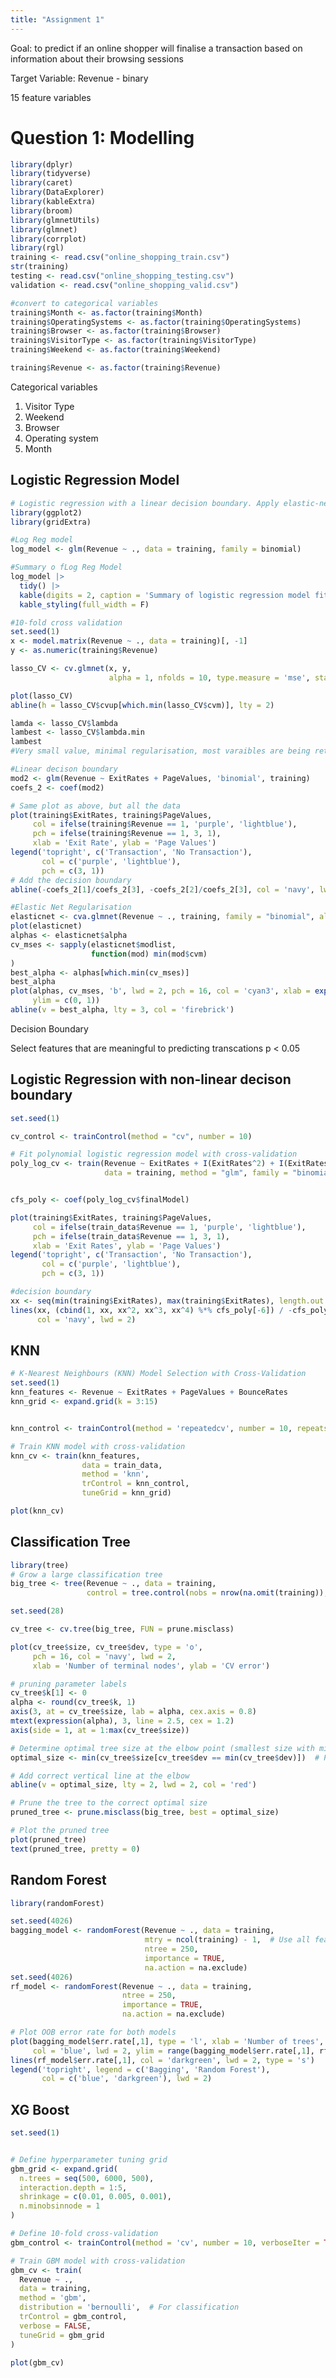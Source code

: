 ```yaml
---
title: "Assignment 1"
---
```


Goal: to predict if an online shopper will finalise a transaction based on information about their browsing sessions

Target Variable: Revenue - binary

15 feature variables

# Question 1: Modelling

```r
library(dplyr)
library(tidyverse)
library(caret)
library(DataExplorer)
library(kableExtra) 
library(broom) 
library(glmnetUtils)
library(glmnet)
library(corrplot)
library(rgl)
training <- read.csv("online_shopping_train.csv")
str(training)
testing <- read.csv("online_shopping_testing.csv")
validation <- read.csv("online_shopping_valid.csv")

#convert to categorical variables
training$Month <- as.factor(training$Month)
training$OperatingSystems <- as.factor(training$OperatingSystems)
training$Browser <- as.factor(training$Browser)
training$VisitorType <- as.factor(training$VisitorType)
training$Weekend <- as.factor(training$Weekend)

training$Revenue <- as.factor(training$Revenue)

```

Categorical variables

1.  Visitor Type
2.  Weekend
3.  Browser
4.  Operating system
5.  Month

## Logistic Regression Model

```r
# Logistic regression with a linear decision boundary. Apply elastic-net regularisation to this model, motivating for the choice of α and λ.
library(ggplot2)
library(gridExtra)

#Log Reg model
log_model <- glm(Revenue ~ ., data = training, family = binomial)

#Summary o fLog Reg Model
log_model |> 
  tidy() |>
  kable(digits = 2, caption = 'Summary of logistic regression model fitted to the Online Shopping Training dataset') |>
  kable_styling(full_width = F)

#10-fold cross validation
set.seed(1)
x <- model.matrix(Revenue ~ ., data = training)[, -1]
y <- as.numeric(training$Revenue)

lasso_CV <- cv.glmnet(x, y, 
                      alpha = 1, nfolds = 10, type.measure = 'mse', standardize = T)

plot(lasso_CV)
abline(h = lasso_CV$cvup[which.min(lasso_CV$cvm)], lty = 2)

lamda <- lasso_CV$lambda
lambest <- lasso_CV$lambda.min
lambest
#Very small value, minimal regularisation, most varaibles are being retained in the model.

#Linear decison boundary
mod2 <- glm(Revenue ~ ExitRates + PageValues, 'binomial', training)
coefs_2 <- coef(mod2)

# Same plot as above, but all the data
plot(training$ExitRates, training$PageValues,
     col = ifelse(training$Revenue == 1, 'purple', 'lightblue'),
     pch = ifelse(training$Revenue == 1, 3, 1),
     xlab = 'Exit Rate', ylab = 'Page Values')
legend('topright', c('Transaction', 'No Transaction'), 
       col = c('purple', 'lightblue'), 
       pch = c(3, 1))
# Add the decision boundary
abline(-coefs_2[1]/coefs_2[3], -coefs_2[2]/coefs_2[3], col = 'navy', lwd = 3) 

#Elastic Net Regularisation
elasticnet <- cva.glmnet(Revenue ~ ., training, family = "binomial", alpha = seq(0, 1, 0.1))
plot(elasticnet)
alphas <- elasticnet$alpha 
cv_mses <- sapply(elasticnet$modlist, 
                  function(mod) min(mod$cvm) 
)
best_alpha <- alphas[which.min(cv_mses)]
best_alpha
plot(alphas, cv_mses, 'b', lwd = 2, pch = 16, col = 'cyan3', xlab = expression(alpha), ylab = 'CV MSE',
     ylim = c(0, 1)) 
abline(v = best_alpha, lty = 3, col = 'firebrick')
```

Decision Boundary

Select features that are meaningful to predicting transcations p \< 0.05

## Logistic Regression with non-linear decison boundary

```r
set.seed(1)

cv_control <- trainControl(method = "cv", number = 10)

# Fit polynomial logistic regression model with cross-validation
poly_log_cv <- train(Revenue ~ ExitRates + I(ExitRates^2) + I(ExitRates^3) + I(ExitRates^4) + PageValues, 
                     data = training, method = "glm", family = "binomial", trControl = cv_control)


cfs_poly <- coef(poly_log_cv$finalModel) 

plot(training$ExitRates, training$PageValues,
     col = ifelse(train_data$Revenue == 1, 'purple', 'lightblue'),
     pch = ifelse(train_data$Revenue == 1, 3, 1),
     xlab = 'Exit Rates', ylab = 'Page Values')
legend('topright', c('Transaction', 'No Transaction'), 
       col = c('purple', 'lightblue'), 
       pch = c(3, 1))

#decision boundary
xx <- seq(min(training$ExitRates), max(training$ExitRates), length.out = 100)
lines(xx, (cbind(1, xx, xx^2, xx^3, xx^4) %*% cfs_poly[-6]) / -cfs_poly[6],
      col = 'navy', lwd = 2)
```

## KNN

```r
# K-Nearest Neighbours (KNN) Model Selection with Cross-Validation
set.seed(1)
knn_features <- Revenue ~ ExitRates + PageValues + BounceRates  
knn_grid <- expand.grid(k = 3:15)


knn_control <- trainControl(method = 'repeatedcv', number = 10, repeats = 10)

# Train KNN model with cross-validation
knn_cv <- train(knn_features, 
                data = train_data, 
                method = 'knn', 
                trControl = knn_control, 
                tuneGrid = knn_grid)

plot(knn_cv)

```

## Classification Tree

```r
library(tree)
# Grow a large classification tree
big_tree <- tree(Revenue ~ ., data = training, 
                 control = tree.control(nobs = nrow(na.omit(training)), mindev = 0.005))

set.seed(28)

cv_tree <- cv.tree(big_tree, FUN = prune.misclass)

plot(cv_tree$size, cv_tree$dev, type = 'o',
     pch = 16, col = 'navy', lwd = 2,
     xlab = 'Number of terminal nodes', ylab = 'CV error')

# pruning parameter labels
cv_tree$k[1] <- 0
alpha <- round(cv_tree$k, 1)
axis(3, at = cv_tree$size, lab = alpha, cex.axis = 0.8)
mtext(expression(alpha), 3, line = 2.5, cex = 1.2)
axis(side = 1, at = 1:max(cv_tree$size))

# Determine optimal tree size at the elbow point (smallest size with min dev)
optimal_size <- min(cv_tree$size[cv_tree$dev == min(cv_tree$dev)])  # Pick smallest tree with min error

# Add correct vertical line at the elbow
abline(v = optimal_size, lty = 2, lwd = 2, col = 'red')

# Prune the tree to the correct optimal size
pruned_tree <- prune.misclass(big_tree, best = optimal_size)

# Plot the pruned tree
plot(pruned_tree)
text(pruned_tree, pretty = 0)

```

## Random Forest

```r
library(randomForest)

set.seed(4026)
bagging_model <- randomForest(Revenue ~ ., data = training,
                              mtry = ncol(training) - 1,  # Use all features
                              ntree = 250,
                              importance = TRUE,
                              na.action = na.exclude)
set.seed(4026)
rf_model <- randomForest(Revenue ~ ., data = training,
                         ntree = 250,
                         importance = TRUE,
                         na.action = na.exclude)

# Plot OOB error rate for both models
plot(bagging_model$err.rate[,1], type = 'l', xlab = 'Number of trees', ylab = 'OOB Error Rate',
     col = 'blue', lwd = 2, ylim = range(bagging_model$err.rate[,1], rf_model$err.rate[,1]))
lines(rf_model$err.rate[,1], col = 'darkgreen', lwd = 2, type = 's')
legend('topright', legend = c('Bagging', 'Random Forest'),
       col = c('blue', 'darkgreen'), lwd = 2)

```

## XG Boost

```r
set.seed(1)


# Define hyperparameter tuning grid
gbm_grid <- expand.grid(
  n.trees = seq(500, 6000, 500),
  interaction.depth = 1:5,
  shrinkage = c(0.01, 0.005, 0.001),
  n.minobsinnode = 1
)

# Define 10-fold cross-validation
gbm_control <- trainControl(method = 'cv', number = 10, verboseIter = TRUE)

# Train GBM model with cross-validation
gbm_cv <- train(
  Revenue ~ ., 
  data = training, 
  method = 'gbm',
  distribution = 'bernoulli',  # For classification
  trControl = gbm_control,
  verbose = FALSE,
  tuneGrid = gbm_grid
)

plot(gbm_cv)
```
